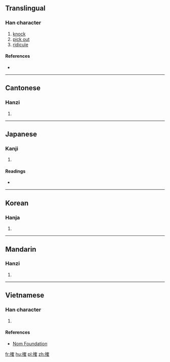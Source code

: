 ==Translingual==

===Han character===
{{Han char|rn=64|rad=手|as=10|sn=13|four=5401<sub>4</sub>|canj=手人月土 (QOBG)|ids=⿰[[扌]][[隺]]}}

# [[knock]]
# [[pick out]]
# [[ridicule]]

====References====
* {{Han ref|kx=0445.400|dkj=12451|dj=0796.180|hdz=31937.090|uh=6409|ud=25609|bh=DD7C|bd=56700}}

----

==Cantonese==

===Hanzi===
{{yue-hanzi|jyut=[[kok3]]|y=kok3}}

# {{defn|lang=yue|sort=手10}}

----

==Japanese==

===Kanji===
{{ja-kanji|grade=|rs=手10}}

# {{defn|lang=ja|sort=手10}}

====Readings====
* {{ja-readings|on=[[かく]] (kaku)|kun=[[うつ]] (utsu)}}

----

==Korean==

===Hanja===
{{ko-hanja|hangeul=각|eumhun=|rv=gak|mr=kak|y=kak}}

# {{defn|lang=ko|sort=手10}}

----

==Mandarin==

===Hanzi===
{{cmn-hanzi|pin=[[què]] ([[que4]])|wg=ch'üeh<sup>4</sup>}}

# {{defn|lang=cmn|sort=手10}}

----

==Vietnamese==

===Han character===
{{vi-readings|rs=手10| hanviet = [[thồi]], [[xác]]}}

# {{defn|lang=vi|sort=手10}}

====References====
*[http://nomfoundation.org/common/nom_details.php?codepoint=6409 Nom Foundation]

[[fr:搉]]
[[hu:搉]]
[[pl:搉]]
[[zh:搉]]